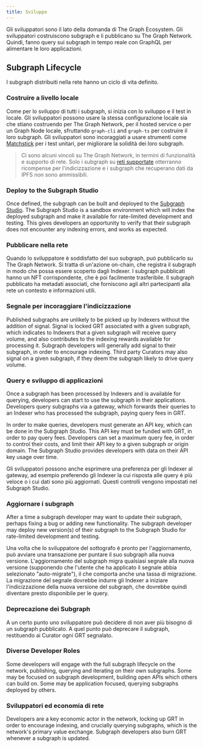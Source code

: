 ```yaml
---
title: Sviluppo
---
```


Gli sviluppatori sono il lato della domanda di The Graph Ecosystem. Gli sviluppatori costruiscono subgraph e li pubblicano su The Graph Network. Quindi, fanno query sui subgraph in tempo reale con GraphQL per alimentare le loro applicazioni.

## Subgraph Lifecycle

I subgraph distribuiti nella rete hanno un ciclo di vita definito.

### Costruire a livello locale

Come per lo sviluppo di tutti i subgraph, si inizia con lo sviluppo e il test in locale. Gli sviluppatori possono usare la stessa configurazione locale sia che stiano costruendo per The Graph Network, per il hosted service o per un Graph Node locale, sfruttando `graph-cli` and `graph-ts` per costruire il loro subgraph. Gli sviluppatori sono incoraggiati a usare strumenti come [Matchstick](https://github.com/LimeChain/matchstick) per i test unitari, per migliorare la solidità dei loro subgraph.

> Ci sono alcuni vincoli su The Graph Network, in termini di funzionalità e supporto di rete. Solo i subgraph su [reti supportate](/developing/supported-networks) otterranno ricompense per l'indicizzazione e i subgraph che recuperano dati da IPFS non sono ammissibili.

### Deploy to the Subgraph Studio

Once defined, the subgraph can be built and deployed to the [Subgraph Studio](https://thegraph.com/docs/en/deploying/subgraph-studio-faqs/). The Subgraph Studio is a sandbox environment which will index the deployed subgraph and make it available for rate-limited development and testing. This gives developers an opportunity to verify that their subgraph does not encounter any indexing errors, and works as expected.

### Pubblicare nella rete

Quando lo sviluppatore è soddisfatto del suo subgraph, può pubblicarlo su The Graph Network. Si tratta di un'azione on-chain, che registra il subgraph in modo che possa essere scoperto dagli Indexer. I subgraph pubblicati hanno un NFT corrispondente, che è poi facilmente trasferibile. Il subgraph pubblicato ha metadati associati, che forniscono agli altri partecipanti alla rete un contesto e informazioni utili.

### Segnale per incoraggiare l'indicizzazione

Published subgraphs are unlikely to be picked up by Indexers without the addition of signal. Signal is locked GRT associated with a given subgraph, which indicates to Indexers that a given subgraph will receive query volume, and also contributes to the indexing rewards available for processing it. Subgraph developers will generally add signal to their subgraph, in order to encourage indexing. Third party Curators may also signal on a given subgraph, if they deem the subgraph likely to drive query volume.

### Query e sviluppo di applicazioni

Once a subgraph has been processed by Indexers and is available for querying, developers can start to use the subgraph in their applications. Developers query subgraphs via a gateway, which forwards their queries to an Indexer who has processed the subgraph, paying query fees in GRT.

In order to make queries, developers must generate an API key, which can be done in the Subgraph Studio. This API key must be funded with GRT, in order to pay query fees. Developers can set a maximum query fee, in order to control their costs, and limit their API key to a given subgraph or origin domain. The Subgraph Studio provides developers with data on their API key usage over time.

Gli sviluppatori possono anche esprimere una preferenza per gli Indexer al gateway, ad esempio preferendo gli Indexer la cui risposta alle query è più veloce o i cui dati sono più aggiornati. Questi controlli vengono impostati nel Subgraph Studio.

### Aggiornare i subgraph

After a time a subgraph developer may want to update their subgraph, perhaps fixing a bug or adding new functionality. The subgraph developer may deploy new version(s) of their subgraph to the Subgraph Studio for rate-limited development and testing.

Una volta che lo sviluppatore del sottografo è pronto per l'aggiornamento, può avviare una transazione per puntare il suo subgraph alla nuova versione. L'aggiornamento del subgraph migra qualsiasi segnale alla nuova versione (supponendo che l'utente che ha applicato il segnale abbia selezionato "auto-migrate"), il che comporta anche una tassa di migrazione. La migrazione del segnale dovrebbe indurre gli Indexer a iniziare l'indicizzazione della nuova versione del subgraph, che dovrebbe quindi diventare presto disponibile per le query.

### Deprecazione dei Subgraph

A un certo punto uno sviluppatore può decidere di non aver più bisogno di un subgraph pubblicato. A quel punto può deprecare il subgraph, restituendo ai Curator ogni GRT segnalato.

### Diverse Developer Roles

Some developers will engage with the full subgraph lifecycle on the network, publishing, querying and iterating on their own subgraphs. Some may be focused on subgraph development, building open APIs which others can build on. Some may be application focused, querying subgraphs deployed by others.

### Sviluppatori ed economia di rete

Developers are a key economic actor in the network, locking up GRT in order to encourage indexing, and crucially querying subgraphs, which is the network's primary value exchange. Subgraph developers also burn GRT whenever a subgraph is updated.
